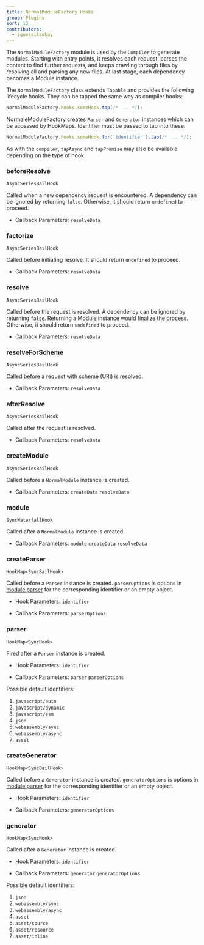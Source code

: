 ```yaml
---
title: NormalModuleFactory Hooks
group: Plugins
sort: 13
contributors:
  - iguessitsokay
---
```


The `NormalModuleFactory` module is used by the `Compiler` to generate modules. Starting with entry points, it resolves each request, parses the content to find further requests, and keeps crawling through files by resolving all and parsing any new files. At last stage, each dependency becomes a Module instance.

The `NormalModuleFactory` class extends `Tapable` and provides the following
lifecycle hooks. They can be tapped the same way as compiler hooks:

```js
NormalModuleFactory.hooks.someHook.tap(/* ... */);
```

NormaleModuleFactory creates `Parser` and `Generator` instances which can be accessed by HookMaps. Identifier must be passed to tap into these:

```js
NormalModuleFactory.hooks.someHook.for('identifier').tap(/* ... */);
```

As with the `compiler`, `tapAsync` and `tapPromise` may also be available
depending on the type of hook.

### beforeResolve

`AsyncSeriesBailHook`

Called when a new dependency request is encountered. A dependency can be ignored by returning `false`. Otherwise, it should return `undefined` to proceed.

- Callback Parameters: `resolveData`

### factorize

`AsyncSeriesBailHook`

Called before initiating resolve. It should return `undefined` to proceed.

- Callback Parameters: `resolveData`

### resolve

`AsyncSeriesBailHook`

Called before the request is resolved. A dependency can be ignored by returning `false`. Returning a Module instance would finalize the process. Otherwise, it should return `undefined` to proceed.

- Callback Parameters: `resolveData`

### resolveForScheme

`AsyncSeriesBailHook`

Called before a request with scheme (URI) is resolved.

- Callback Parameters: `resolveData`

### afterResolve

`AsyncSeriesBailHook`

Called after the request is resolved.

- Callback Parameters: `resolveData`

### createModule

`AsyncSeriesBailHook`

Called before a `NormalModule` instance is created.

- Callback Parameters: `createData` `resolveData`

### module

`SyncWaterfallHook`

Called after a `NormalModule` instance is created.

- Callback Parameters: `module` `createData` `resolveData`

### createParser

`HookMap<SyncBailHook>`

Called before a `Parser` instance is created. `parserOptions` is options in [module.parser](/configuration/module/#moduleparser) for the corresponding identifier or an empty object.

- Hook Parameters: `identifier`

- Callback Parameters: `parserOptions`

### parser

`HookMap<SyncHook>`

Fired after a `Parser` instance is created.

- Hook Parameters: `identifier`

- Callback Parameters: `parser` `parserOptions`

Possible default identifiers:

1. `javascript/auto`
2. `javascript/dynamic`
3. `javascript/esm`
4. `json`
5. `webassembly/sync`
6. `webassembly/async`
7. `asset`

### createGenerator

`HookMap<SyncBailHook>`

Called before a `Generator` instance is created. `generatorOptions` is options in [module.parser](/configuration/module/#modulegenerator) for the corresponding identifier or an empty object.

- Hook Parameters: `identifier`

- Callback Parameters: `generatorOptions`

### generator

`HookMap<SyncHook>`

Called after a `Generator` instance is created.

- Hook Parameters: `identifier`

- Callback Parameters: `generator` `generatorOptions`

Possible default identifiers:

1. `json`
2. `webassembly/sync`
3. `webassembly/async`
4. `asset`
5. `asset/source`
6. `asset/resource`
7. `asset/inline`
